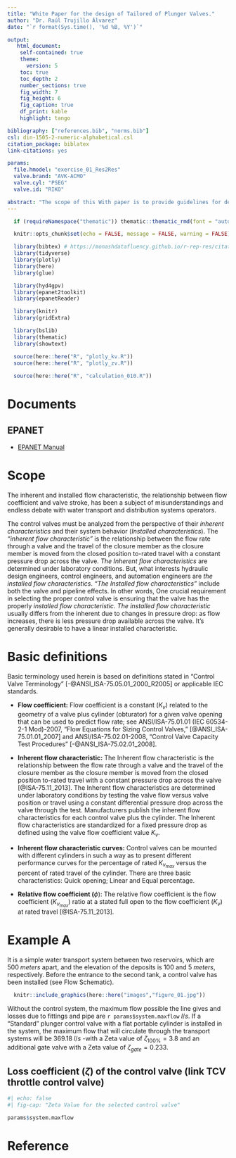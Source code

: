 ```yaml
---
title: "White Paper for the design of Tailored of Plunger Valves."
author: "Dr. Raúl Trujillo Álvarez"
date: "`r format(Sys.time(), '%d %B, %Y')`"

output: 
   html_document:
    self-contained: true
    theme:
      version: 5
    toc: true
    toc_depth: 2
    number_sections: true
    fig_width: 7
    fig_height: 6
    fig_caption: true
    df_print: kable
    highlight: tango

bibliography: ["references.bib", "norms.bib"] 
csl: din-1505-2-numeric-alphabetical.csl
citation_package: biblatex
link-citations: yes

params:
  file.hmodel: "exercise_01_Res2Res"
  valve.brand: "AVK-ACMO"
  valve.cyl: "PSEG"
  valve.id: "RIKO"

abstract: "The scope of this With paper is to provide guidelines for designing the Inherent Control Valve Flow Characteristics in such a way as to allow linear Installed Flow Characteristics."
---
```


```r

  if (requireNamespace("thematic")) thematic::thematic_rmd(font = "auto")

  knitr::opts_chunk$set(echo = FALSE, message = FALSE, warning = FALSE)

  library(bibtex) # https://monashdatafluency.github.io/r-rep-res/citations.html
  library(tidyverse)
  library(plotly)
  library(here)
  library(glue)

  library(hyd4gpv)
  library(epanet2toolkit)
  library(epanetReader)

  library(knitr)
  library(gridExtra)

  library(bslib)
  library(thematic)
  library(showtext)

  source(here::here("R", "plotly_kv.R"))
  source(here::here("R", "plotly_zv.R"))
  
  source(here::here("R", "calculation_010.R"))

```

# Documents

## EPANET

-   [EPANET Manual](https://epanet22.readthedocs.io/en/latest/index.html)

# Scope

The inherent and installed flow characteristic, the relationship between flow coefficient and valve stroke, has been a subject of misunderstandings and endless debate with water transport and distribution systems operators.

The control valves must be analyzed from the perspective of their *inherent characteristics* and their system behavior (*Installed characteristics*). The *"inherent flow characteristic"* is the relationship between the flow rate through a valve and the travel of the closure member as the closure member is moved from the closed position to-rated travel with a constant pressure drop across the valve. *The Inherent flow characteristics* are determined under laboratory conditions. But, what interests hydraulic design engineers, control engineers, and automation engineers are *the installed flow characteristics*. *"The Installed flow characteristics"* include both the valve and pipeline effects. In other words, One crucial requirement in selecting the proper control valve is ensuring that the valve has the properly *installed flow characteristic*. *The installed flow characteristic* usually differs from the inherent due to changes in pressure drop: as flow increases, there is less pressure drop available across the valve. It's generally desirable to have a linear installed characteristic.

# Basic definitions

Basic terminology used herein is based on definitions stated in "Control Valve Terminology" \[-\@ANSI_ISA-75.05.01_2000_R2005\] or applicable IEC standards.

-   **Flow coefficient:** Flow coefficient is a constant ($K_v$) related to the geometry of a valve plus cylinder (obturator) for a given valve opening that can be used to predict flow rate; see ANSI/ISA-75.01.01 (IEC 60534-2-1 Mod)-2007, "Flow Equations for Sizing Control Valves," \[\@ANSI_ISA-75.01.01_2007\] and ANSI/ISA-75.02.01-2008, "Control Valve Capacity Test Procedures" \[-\@ANSI_ISA-75.02.01_2008\].

-   **Inherent flow characteristic:** The Inherent flow characteristic is the relationship between the flow rate through a valve and the travel of the closure member as the closure member is moved from the closed position to-rated travel with a constant pressure drop across the valve \[\@ISA-75.11_2013\]. The Inherent flow characteristics are determined under laboratory conditions by testing the valve flow versus valve position or travel using a constant differential pressure drop across the valve through the test. Manufacturers publish the inherent flow characteristics for each control valve plus the cylinder. The Inherent flow characteristics are standardized for a fixed pressure drop as defined using the valve flow coefficient value $K_v$.

-   **Inherent flow characteristic curves:** Control valves can be mounted with different cylinders in such a way as to present different performance curves for the percentage of rated $K_{v_{max}}$ versus the percent of rated travel of the cylinder. There are three basic characteristics: Quick opening; Linear and Equal percentage.

-   **Relative flow coefficient (**$\phi$): The relative flow coefficient is the flow coefficient ($K_{v_{max}}$) ratio at a stated full open to the flow coefficient ($K_{v}$) at rated travel \[\@ISA-75.11_2013\].

# Example A

It is a simple water transport system between two reservoirs, which are $500 \; meters$ apart, and the elevation of the deposits is $100$ and $5 \; meters$, respectively. Before the entrance to the second tank, a control valve has been installed (see Flow Schematic).

```r
  knitr::include_graphics(here::here("images","figure_01.jpg"))
```

Without the control system, the maximum flow possible the line gives and losses due to fittings and pipe are `r params$system.maxflow` $l/s$. If a "Standard" plunger control valve with a flat portable cylinder is installed in the system, the maximum flow that will circulate through the transport systems will be $369.18\; l/s$ -with a Zeta value of $\zeta_{100\%}=3.8$ and an additional gate valve with a Zeta value of $\zeta_{gate}=0.233$.

## Loss coefficient $(\zeta)$ of the control valve (link TCV throttle control valve)

```r
#| echo: false
#| fig-cap: "Zeta Value for the selected control valve"

params$system.maxflow
```

# Reference
